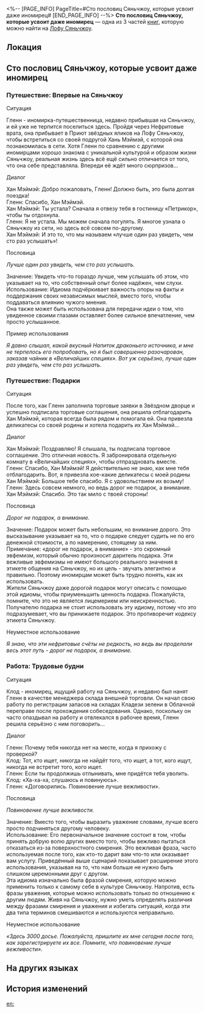 <%-- [PAGE_INFO]
PageTitle=#Сто пословиц Сяньчжоу, которые усвоит даже иномирец#
[END_PAGE_INFO] --%>
{{Дополнить}}
{{Книга Инфобокс
|id           = 119
|partIds      = 190261;190262;190263
|Название     = 
|Изображение  = Иконка Пергамент Сяньчжоу.png
|Мир          = Лофу Сяньчжоу
|Томов        = 3
|Автор        = <!--нужно добавить-->
|Описание     = Брошюра, составленная Комиссией по полётам для ознакомления иномирцев с культурой Сяньчжоу.
|Том1         = {{tx}}
|Источник1    = {{tx|Отсутствует источник}}
|Том2         = {{tx}}
|Источник2    = {{tx|Отсутствует источник}}
|Том3         = {{tx}}
|Источник3    = {{tx|Отсутствует источник}}
|Персонажи    = 
|Фракции      = 
}}
'''Сто пословиц Сяньчжоу, которые усвоит даже иномирец''' — одна из 3 частей [[Книги|книг]], которую можно найти на [[Лофу Сяньчжоу]].

==Локация==
{{Отметка карты|<!--название карты-->|<!--id отметки-->}}

==Сто пословиц Сяньчжоу, которые усвоит даже иномирец==
===Путешествие: Впервые на Сяньчжоу===
Ситуация

Гленн - иномирка-путешественница, недавно прибывшая на Сяньчжоу, и ей уже не терпится поселиться здесь. Пройдя через Нефритовые врата, она прибывает в Приют звёздных яликов на Лофу Сяньчжоу, чтобы встретиться со своей подругой Хань Мэймэй, с которой она познакомилась в сети. Хотя Гленн по сравнению с другими иномирцами хорошо знакома с уникальной культурой и образом жизни Сяньчжоу, реальная жизнь здесь всё ещё сильно отличается от того, что она себе представляла. Впереди её ждёт много сюрпризов...

Диалог

Хан Мэймэй: Добро пожаловать, Гленн! Должно быть, это была долгая поездка!<br />
Гленн: Спасибо, Хан Мэймэй.<br />
Хан Мэймэй: Ты устала? Сначала я отвезу тебя в гостиницу «Петрикор», чтобы ты отдохнула.<br />
Гленн: Я не устала. Мы можем сначала погулять. Я многое узнала о Сяньчжоу из сети, но здесь всё совсем по-другому.<br />
Хан Мэймэй: И это то, что мы называем «лучше один раз увидеть, чем сто раз услышать»!

Пословица

''Лучше один раз увидеть, чем сто раз услышать.''

Значение: Увидеть что-то гораздо лучше, чем услышать об этом, что указывает на то, что собственный опыт более надёжен, чем слухи.<br />
Использование: Идиома подчёркивает важность опоры на факты и поддержания своих независимых мыслей, вместо того, чтобы поддаваться влиянию чужого мнения.<br />
Она также может быть использована для передачи идеи о том, что увиденное своими глазами оставляет более сильное впечатление, чем просто услышанное.

Пример использования

''Я давно слышал, какой вкусный Напиток драконьего источника, и мне не терпелось его попробовать, но я был совершенно разочарован, заказав чайник в «Величайших специях». Вот уж серьёзно, лучше один раз увидеть, чем сто раз услышать.''

===Путешествие: Подарки===
Ситуация

После того, как Гленн заполнила торговые заявки в Звёздном дворце и успешно подписала торговые соглашения, она решила отблагодарить Хан Мэймэй, которая всегда была рядом и помогала ей. Она привезла деликатесы со своей родины и хотела подарить их Хан Мэймэй...

Диалог

Хан Мэймэй: Поздравляю! Я слышала, ты подписала торговое соглашение. Это отличная новость. Я забронировала отдельную комнату в «Величайших специях», чтобы отпраздновать вместе.<br />
Гленн: Спасибо, Хан Мэймэй! Я действительно не знаю, как мне тебя отблагодарить. Вот, я привезла кое-какие деликатесы с моей родины<br />
Хан Мэймэй: Большое тебе спасибо. Я с удовольствием их возьму!<br />
Гленн: Здесь совсем немного, но ведь дорог не подарок, а внимание.<br />
Хан Мэймэй: Спасибо. Это так мило с твоей стороны!

Пословица

''Дорог не подарок, а внимание.''

Значение: Подарок может быть небольшим, но внимание дорого. Это высказывание указывает на то, что о подарке следует судить не по его денежной стоимости, а по намерению, стоящему за ним.<br />
Примечание: «дорог не подарок, а внимание» - это скромный эвфемизм, который обычно произносит даритель подарка. Эти вежливые эвфемизмы не имеют большого реального значения в этикете общения на Сяньчжоу, но их цель - звучать элегантно и правильно. Поэтому иномирцам может быть трудно понять, как их использовать.<br />
Жители Сяньчжоу даже дорогой подарок могут описать с помощью этой идиомы, чтобы приуменьшить ценность подарка. Пожалуйста, помните, что это не является лицемерием или неискренностью.<br />
Получателю подарка не стоит использовать эту идиому, потому что это подразумевает, что вы принижаете подарок. Это противоречит кодексу этикета Сяньчжоу.

Неуместное использование

''Я знаю, что эти нефритовые счёты не редкость, но ведь вы проделали весь этот путь - дорог не подарок, а внимание.''

===Работа: Трудовые будни===
Ситуация

Клод - иномирец, ищущий работу на Сяньчжоу, и недавно был нанят Гленн в качестве менеджера склада внешней торговли. Он начал свою работу по регистрации запасов на складах Кладези зелени в Облачной переправе после прохождения собеседования. Однако, поскольку он часто опаздывал на работу и отвлекался в рабочее время, Гленн решила серьёзно с ним поговорить...

Диалог

Гленн: Почему тебя никогда нет на месте, когда я прихожу с проверкой?<br />
Клод: Тот, кто ищет, никогда не найдёт того, что ищет, а тот, кого ищут, никогда не встретит того, кого ищет.<br />
Гленн: Если ты продолжишь отлынивать, мне придётся тебя уволить.<br />
Клод: «Ха-ха-ха, слушаюсь и повинуюсь».<br />
Гленн: «Договорились. Повиновение лучше вежливости».

Пословица

''Повиновение лучше вежливости.''

Значение: Вместо того, чтобы выразить уважение словами, лучше всего просто подчиняться другому человеку.<br />
Использование: Его первоначальное значение состоит в том, чтобы принять добрую волю других вместо того, чтобы вежливо пытаться отказаться из-за поверхностного смирения. Это вежливая фраза, часто используемая после того, как кто-то дарит вам что-то или оказывает вам услугу. Приведённый выше сценарий показывает расширение этого использования, указывая на то, что нам больше не нужно быть слишком церемонными друг с другом.<br />
Эта идиома изначально была фразой смирения, которую можно применить только к самому себе в культуре Сяньчжоу. Напротив, есть фразы уважения, которые можно использовать только по отношению к другим людям. Живя на Сяньчжоу, нужно уметь определять различия между фразами смирения и уважения и избегать ситуаций, когда эти два типа терминов смешиваются и используются неправильно.

Неуместное использование

''«Здесь 3000 досье. Пожалуйста, пришлите их мне сегодня после того, как зарегистрируете их все. Помните, что повиновение лучше вежливости».''

==На других языках==
{{На других языках
|en   = 100 Common Xianzhou Proverbs for Outworlders
|zhs  = 化外民也能学会的地道仙舟俗语100句
|zht  = 《化外民也能學會的道地仙舟俗語一百句》
|ja   = 殊俗の民でも学べる生粋な仙舟の諺100句
|ko   = 화외지민도 쉽게 배울 수 있는 알짜배기 선주 속담 100가지
|es   = 100 proverbios comunes de Xianzhou para foráneos
|fr   = 100 proverbes courants de Xianzhou pour les habitants de l'extérieur
|ru   = Сто пословиц Сяньчжоу, которые усвоит даже иномирец
|th   = 100 สุภาษิตของ Xianzhou ที่แม้แต่ชาวต่างแดนก็สามารถเรียนรู้ได้
|vi   = 100 câu tục ngữ Xianzhou chính thống mà Dân Ngoại Giới cũng có thể học được.
|de   = 100 gängige Sprichwörter aus Xianzhou für Außenweltler
|id   = 100 Pepatah Xianzhou yang Mudah untuk Pendatang Asing
|pt   = 100 Provérbios Comuns do Xianzhou para Exomundos
}}

==История изменений==
{{История изменений|3.5}}

[[en:]]
